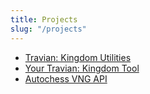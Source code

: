 ```yaml
---
title: Projects
slug: "/projects"
---
```


- <a href="https://github.com/didadadida93/tkpy" target="_blank">Travian: Kingdom Utilities</a>
- <a href="https://github.com/didadadida93/ytkt" target="_blank">Your Travian: Kingdom Tool</a>
- <a href="https://github.com/didadadida93/autochess-vng-api" target="_blank">Autochess VNG API</a>
